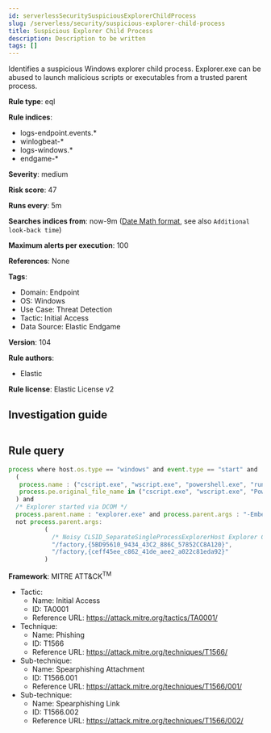 ```yaml
---
id: serverlessSecuritySuspiciousExplorerChildProcess
slug: /serverless/security/suspicious-explorer-child-process
title: Suspicious Explorer Child Process
description: Description to be written
tags: []
---
```


<div id="suspicious-explorer-child-process"></div>

Identifies a suspicious Windows explorer child process. Explorer.exe can be abused to launch malicious scripts or executables from a trusted parent process.

**Rule type**: eql

**Rule indices**: 

* logs-endpoint.events.*
* winlogbeat-*
* logs-windows.*
* endgame-*

**Severity**: medium

**Risk score**: 47

**Runs every**: 5m

**Searches indices from**: now-9m ([Date Math format](((ref))/common-options.html#date-math), see also <DocLink id="serverlessSecurityRulesUiCreate" section="set-the-rules-schedule">`Additional look-back time`</DocLink>)

**Maximum alerts per execution**: 100

**References**: None

**Tags**: 

* Domain: Endpoint
* OS: Windows
* Use Case: Threat Detection
* Tactic: Initial Access
* Data Source: Elastic Endgame

**Version**: 104

**Rule authors**: 

* Elastic

**Rule license**: Elastic License v2

## Investigation guide

```markdown

```

## Rule query

```js
process where host.os.type == "windows" and event.type == "start" and
  (
   process.name : ("cscript.exe", "wscript.exe", "powershell.exe", "rundll32.exe", "cmd.exe", "mshta.exe", "regsvr32.exe") or
   process.pe.original_file_name in ("cscript.exe", "wscript.exe", "PowerShell.EXE", "RUNDLL32.EXE", "Cmd.Exe", "MSHTA.EXE", "REGSVR32.EXE")
  ) and
  /* Explorer started via DCOM */
  process.parent.name : "explorer.exe" and process.parent.args : "-Embedding" and
  not process.parent.args:
          (
            /* Noisy CLSID_SeparateSingleProcessExplorerHost Explorer COM Class IDs   */
            "/factory,{5BD95610_9434_43C2_886C_57852CC8A120}",
            "/factory,{ceff45ee_c862_41de_aee2_a022c81eda92}"
          )

```

**Framework**: MITRE ATT&CK<sup>TM</sup>

* Tactic:
    * Name: Initial Access
    * ID: TA0001
    * Reference URL: https://attack.mitre.org/tactics/TA0001/
* Technique:
    * Name: Phishing
    * ID: T1566
    * Reference URL: https://attack.mitre.org/techniques/T1566/
* Sub-technique:
    * Name: Spearphishing Attachment
    * ID: T1566.001
    * Reference URL: https://attack.mitre.org/techniques/T1566/001/
* Sub-technique:
    * Name: Spearphishing Link
    * ID: T1566.002
    * Reference URL: https://attack.mitre.org/techniques/T1566/002/

